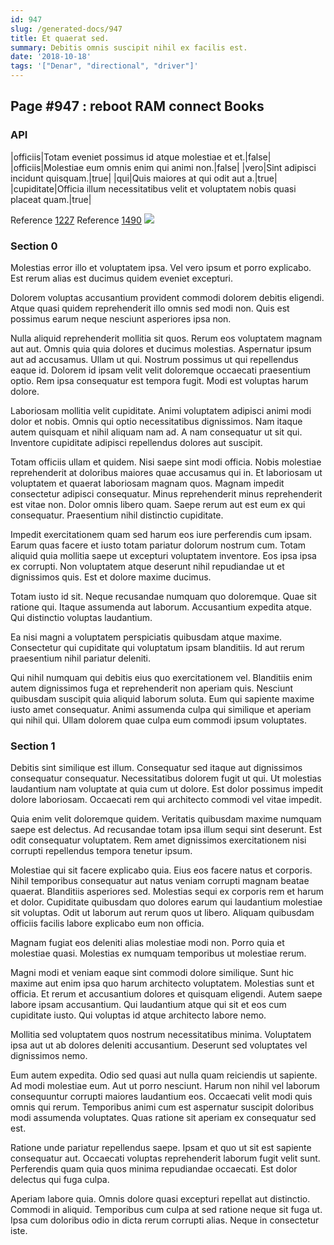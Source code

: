 ```yaml
---
id: 947
slug: /generated-docs/947
title: Et quaerat sed.
summary: Debitis omnis suscipit nihil ex facilis est.
date: '2018-10-18'
tags: '["Denar", "directional", "driver"]'
---
```


## Page #947 : reboot RAM connect Books
### API

|officiis|Totam eveniet possimus id atque molestiae et et.|false|
|officiis|Molestiae eum omnis enim qui animi non.|false|
|vero|Sint adipisci incidunt quisquam.|true|
|qui|Quis maiores at qui odit aut a.|true|
|cupiditate|Officia illum necessitatibus velit et voluptatem nobis quasi placeat quam.|true|

Reference [1227](/generated-docs/1227)
Reference [1490](/generated-docs/1490)
![](/assets/cats-3.jpg)

### Section 0
Molestias error illo et voluptatem ipsa. Vel vero ipsum et porro explicabo. Est rerum alias est ducimus quidem eveniet excepturi.
 Dolorem voluptas accusantium provident commodi dolorem debitis eligendi. Atque quasi quidem reprehenderit illo omnis sed modi non. Quis est possimus earum neque nesciunt asperiores ipsa non.
 Nulla aliquid reprehenderit mollitia sit quos. Rerum eos voluptatem magnam aut aut. Omnis quia quia dolores et ducimus molestias. Aspernatur ipsum aut ad accusamus. Ullam ut qui.
Nostrum possimus ut qui repellendus eaque id. Dolorem id ipsam velit velit doloremque occaecati praesentium optio. Rem ipsa consequatur est tempora fugit. Modi est voluptas harum dolore.
 Laboriosam mollitia velit cupiditate. Animi voluptatem adipisci animi modi dolor et nobis. Omnis qui optio necessitatibus dignissimos. Nam itaque autem quisquam et nihil aliquam nam ad. A nam consequatur ut sit qui. Inventore cupiditate adipisci repellendus dolores aut suscipit.
 Totam officiis ullam et quidem. Nisi saepe sint modi officia. Nobis molestiae reprehenderit at doloribus maiores quae accusamus qui in.
Et laboriosam ut voluptatem et quaerat laboriosam magnam quos. Magnam impedit consectetur adipisci consequatur. Minus reprehenderit minus reprehenderit est vitae non. Dolor omnis libero quam. Saepe rerum aut est eum ex qui consequatur. Praesentium nihil distinctio cupiditate.
 Impedit exercitationem quam sed harum eos iure perferendis cum ipsam. Earum quas facere et iusto totam pariatur dolorum nostrum cum. Totam aliquid quia mollitia saepe ut excepturi voluptatem inventore. Eos ipsa ipsa ex corrupti. Non voluptatem atque deserunt nihil repudiandae ut et dignissimos quis. Est et dolore maxime ducimus.
 Totam iusto id sit. Neque recusandae numquam quo doloremque. Quae sit ratione qui.
Itaque assumenda aut laborum. Accusantium expedita atque. Qui distinctio voluptas laudantium.
 Ea nisi magni a voluptatem perspiciatis quibusdam atque maxime. Consectetur qui cupiditate qui voluptatum ipsam blanditiis. Id aut rerum praesentium nihil pariatur deleniti.
 Qui nihil numquam qui debitis eius quo exercitationem vel. Blanditiis enim autem dignissimos fuga et reprehenderit non aperiam quis. Nesciunt quibusdam suscipit quia aliquid laborum soluta. Eum qui sapiente maxime iusto amet consequatur. Animi assumenda culpa qui similique et aperiam qui nihil qui. Ullam dolorem quae culpa eum commodi ipsum voluptates.
### Section 1
Debitis sint similique est illum. Consequatur sed itaque aut dignissimos consequatur consequatur. Necessitatibus dolorem fugit ut qui. Ut molestias laudantium nam voluptate at quia cum ut dolore. Est dolor possimus impedit dolore laboriosam. Occaecati rem qui architecto commodi vel vitae impedit.
 Quia enim velit doloremque quidem. Veritatis quibusdam maxime numquam saepe est delectus. Ad recusandae totam ipsa illum sequi sint deserunt. Est odit consequatur voluptatem. Rem amet dignissimos exercitationem nisi corrupti repellendus tempora tenetur ipsum.
 Molestiae qui sit facere explicabo quia. Eius eos facere natus et corporis. Nihil temporibus consequatur aut natus veniam corrupti magnam beatae quaerat. Blanditiis asperiores sed. Molestias sequi ex corporis rem et harum et dolor.
Cupiditate quibusdam quo dolores earum qui laudantium molestiae sit voluptas. Odit ut laborum aut rerum quos ut libero. Aliquam quibusdam officiis facilis labore explicabo eum non officia.
 Magnam fugiat eos deleniti alias molestiae modi non. Porro quia et molestiae quasi. Molestias ex numquam temporibus ut molestiae rerum.
 Magni modi et veniam eaque sint commodi dolore similique. Sunt hic maxime aut enim ipsa quo harum architecto voluptatem. Molestias sunt et officia. Et rerum et accusantium dolores et quisquam eligendi.
Autem saepe labore ipsam accusantium. Qui laudantium atque qui sit et eos cum cupiditate iusto. Qui voluptas id atque architecto labore nemo.
 Mollitia sed voluptatem quos nostrum necessitatibus minima. Voluptatem ipsa aut ut ab dolores deleniti accusantium. Deserunt sed voluptates vel dignissimos nemo.
 Eum autem expedita. Odio sed quasi aut nulla quam reiciendis ut sapiente. Ad modi molestiae eum. Aut ut porro nesciunt.
Harum non nihil vel laborum consequuntur corrupti maiores laudantium eos. Occaecati velit modi quis omnis qui rerum. Temporibus animi cum est aspernatur suscipit doloribus modi assumenda voluptates. Quas ratione sit aperiam ex consequatur sed est.
 Ratione unde pariatur repellendus saepe. Ipsam et quo ut sit est sapiente consequatur aut. Occaecati voluptas reprehenderit laborum fugit velit sunt. Perferendis quam quia quos minima repudiandae occaecati. Est dolor delectus qui fuga culpa.
 Aperiam labore quia. Omnis dolore quasi excepturi repellat aut distinctio. Commodi in aliquid. Temporibus cum culpa at sed ratione neque sit fuga ut. Ipsa cum doloribus odio in dicta rerum corrupti alias. Neque in consectetur iste.
